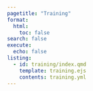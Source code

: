 ```yaml
---
pagetitle: "Training"
format: 
  html: 
    toc: false
search: false
execute: 
  echo: false
listing: 
  - id: training/index.qmd
    template: training.ejs
    contents: training.yml
---
```

